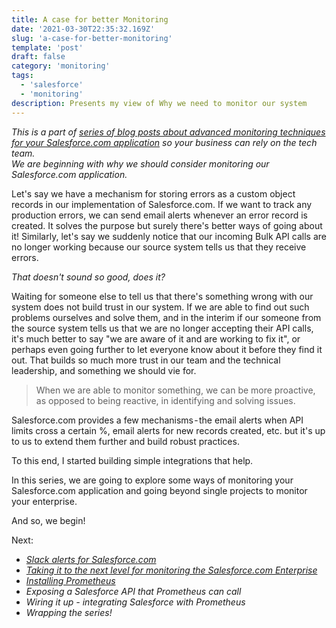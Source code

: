 ```yaml
---
title: A case for better Monitoring
date: '2021-03-30T22:35:32.169Z'
slug: 'a-case-for-better-monitoring'
template: 'post'
draft: false
category: 'monitoring'
tags:
  - 'salesforce'
  - 'monitoring'
description: Presents my view of Why we need to monitor our system
---
```


_This is a part of [series of blog posts about advanced monitoring techniques for your Salesforce.com application](/series-about-monitoring-your-salesforce-enterprise) so your business can rely on the tech team._  
_We are beginning with why we should consider monitoring our Salesforce.com application._

Let's say we have a mechanism for storing errors as a custom object records in our implementation of Salesforce.com. If we want to track any production errors, we can send email alerts whenever an error record is created. It solves the purpose but surely there's better ways of going about it! Similarly, let's say we suddenly notice that our incoming Bulk API calls are no longer working because our source system tells us that they receive errors.

_That doesn't sound so good, does it?_ 

Waiting for someone else to tell us that there's something wrong with our system does not build trust in our system. If we are able to find out such problems ourselves and solve them, and in the interim if our someone from the source system tells us that we are no longer accepting their API calls, it's much better to say "we are aware of it and are working to fix it", or perhaps even going further to let everyone know about it before they find it out. That builds so much more trust in our team and the technical leadership, and something we should vie for.

> When we are able to monitor something, we can be more proactive, as opposed to being reactive, in identifying and solving issues.

Salesforce.com provides a few mechanisms - the email alerts when API limits cross a certain %, email alerts for new records created, etc. but it's up to us to extend them further and build robust practices.

To this end, I started building simple integrations that help. 

In this series, we are going to explore some ways of monitoring your Salesforce.com application and going beyond single projects to monitor your enterprise.

And so, we begin!

Next:
- _[Slack alerts for Salesforce.com](/slack-alerts-for-salesforce)_
- _[Taking it to the next level for monitoring the Salesforce.com Enterprise](/next-level-monitoring-for-your-salesforce-enterprise)_
- _[Installing Prometheus](/installing-prometheus-on-heroku)_
- _Exposing a Salesforce API that Prometheus can call_
- _Wiring it up - integrating Salesforce with Prometheus_
- _Wrapping the series!_
